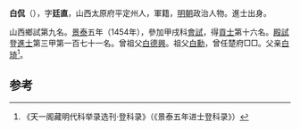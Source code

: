 '''白侃'''（{{bd|1422年||？}}），字'''廷直'''，山西太原府平定州人，軍籍，[[明朝|明朝]]政治人物。進士出身。

山西鄉試第九名。[[景泰|景泰]]五年（1454年），參加甲戌科[[會試|會試]]，得[[貢士|貢士]]第十六名。[[殿試|殿試]]登[[進士|進士]]第三甲第一百七十一名。曾祖父[[白德興|白德興]]。祖父[[白勳|白勳]]，曾任楚府□□。父亲[[白琦|白琦]]<ref>《天一阁藏明代科举录选刊·登科录》（《景泰五年进士登科录》）</ref>。

==参考==
{{reflist}}
{{明朝人物小作品}}
{{景泰五年甲戌科殿試金榜}}